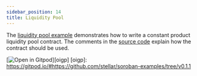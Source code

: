 ```yaml
---
sidebar_position: 14
title: Liquidity Pool
---
```


The [liquidity pool example] demonstrates how to write a constant product
liquidity pool contract. The comments in the [source code] explain how the contract should
be used.

[![Open in Gitpod](https://gitpod.io/button/open-in-gitpod.svg)][oigp]
[oigp]: https://gitpod.io/#https://github.com/stellar/soroban-examples/tree/v0.1.1

[liquidity pool example]: https://github.com/stellar/soroban-examples/tree/v0.1.1/liquidity_pool
[source code]: https://github.com/stellar/soroban-examples/blob/v0.1.0/liquidity_pool/src/lib.rs#L143
